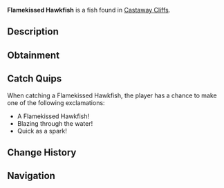 {{FishInfobox
|image          = Flamekissed Hawkfish.png
|rarity         = Common
|sea            = First Sea
|location       = [[Castaway Cliffs]]
|sublocation    = 
|sources        = Crab Cage, Fishing Rod
|radar_location = 
|xp             = 150
|weather        = Windy
|time           = Night
|season         = Autumn
|bait           = Bagel
|base_weight    = 6
|base_value     = 300
|weight_range   = 4.3
|base_chance    = 80
|base_resil     = 90
}}
'''Flamekissed Hawkfish''' is a {{Rarity|Common}} fish found in [[Castaway Cliffs]].

== Description ==
{{Description|A fiery-hued fish darting through warm, shallow reefs.|Bestiary Entry}}

== Obtainment ==
{{Description|Lurks in waters favored by pirates.|Bestiary Hint}}
{{Fish Availability|
Castaway Cliffs
|top_rods      = 
Leviathan's Fang Rod\588801.82\381885.3;
Free Spirit Rod\574794.96\388002.51;
Azure Of Lagoon\559919.51\436519.91;
Trident Rod\551708.2\310782.67;
No-Life Rod\529194.54\446371.15;
Adventurer's Rod\477197.41\441327.03;
Plastic Rod\332156.01\323317.38;
Fischer's Rod\386384.19\327558.96;
Brother's Rod\486456.84\459799.59;
Wildflower Rod\497794.36\456360.15;
Verdant Shear Rod\495688.5\454429.57;
Fast Rod\460566.76\448964.5;
Flimsy Rod\374699.53\307636.36;
Seraphic Rod\509435.8\444613.93;
Ethereal Prism Rod\499911.2\175184.57;
Challenger's Rod\499647.79\442142.6;
Blazebringer Rod\498093.44\404546.53;
Astralhook Rod\497274.85\32521.92;
Zeus Rod\495239.82\379478.54;
Rod Of The Forgotten Fang\493260.3\405995.03;
Rod Of The Exalted One\484545.2\368543.42;
Rod Of The Depths\478341.36\369871.11;
Volcanic Rod\446157\341751.97;
Depthseeker Rod\438988.65\355020.33;
Avalanche Rod\427552.02\321299.93;
Training Rod\417112.27\437351.44;
Steady Rod\230696.64\192605.89
|recommended   = Trident Rod
}}

== Catch Quips ==
When catching a Flamekissed Hawkfish, the player has a chance to make one of the following exclamations:
* A Flamekissed Hawkfish!
* Blazing through the water!
* Quick as a spark!

== Change History ==
{{Change History|{{subst:Current Version}}}}

== Navigation ==
{{Fish Navbox|Castaway Cliffs}}